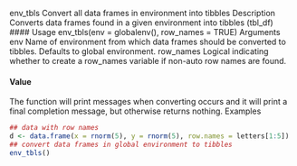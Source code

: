 env_tbls Convert all data frames in environment into tibbles
Description
Converts data frames found in a given environment into tibbles (tbl_df)
#### Usage
env_tbls(env = globalenv(), row_names = TRUE)
Arguments
env Name of environment from which data frames should be converted to tibbles.
Defaults to global environment.
row_names Logical indicating whether to create a row_names variable if non-auto row names
are found.

#### Value
The function will print messages when converting occurs and it will print a final completion message,
but otherwise returns nothing.
Examples
```r
## data with row names
d <- data.frame(x = rnorm(5), y = rnorm(5), row.names = letters[1:5])
## convert data frames in global environment to tibbles
env_tbls()
```
